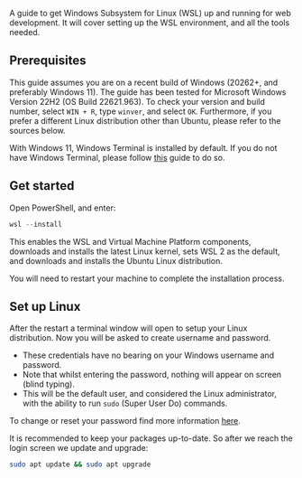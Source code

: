 A guide to get Windows Subsystem for Linux (WSL) up and running for web development. It will cover setting up the WSL environment, and all the tools needed.

## Prerequisites

This guide assumes you are on a recent build of Windows (20262+, and preferably Windows 11). The guide has been tested for Microsoft Windows Version 22H2 (OS Build 22621.963). To check your version and build number, select `WIN + R`, type `winver`, and select `OK`. Furthermore, if you prefer a different Linux distribution other than Ubuntu, please refer to the sources below.

With Windows 11, Windows Terminal is installed by default. If you do not have Windows Terminal, please follow [this](https://learn.microsoft.com/en-us/windows/terminal/install) guide to do so.

## Get started

Open PowerShell, and enter:

```PowerShell
wsl --install
```

This enables the WSL and Virtual Machine Platform components, downloads and installs the latest Linux kernel, sets WSL 2 as the default, and downloads and installs the Ubuntu Linux distribution.

You will need to restart your machine to complete the installation process.

## Set up Linux

After the restart a terminal window will open to setup your Linux distribution. Now you will be asked to create username and password.

- These credentials have no bearing on your Windows username and password.
- Note that whilst entering the password, nothing will appear on screen (blind typing).
- This will be the default user, and considered the Linux administrator, with the ability to run `sudo` (Super User Do) commands.

To change or reset your password find more information [here](https://learn.microsoft.com/en-us/windows/wsl/setup/environment#set-up-your-linux-username-and-password).

It is recommended to keep your packages up-to-date. So after we reach the login screen we update and upgrade:

```bash
sudo apt update && sudo apt upgrade
```

